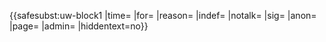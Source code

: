 {{<includeonly>safesubst:</includeonly>uw-block1
|time={{{time|}}}
|for={{{for|}}}
|reason={{{reason|屡次加入或创建[[Wikipedia:侵犯著作权|侵权]]之文字}}}
|indef={{{indef|}}}
|notalk={{{notalk|}}}
|sig={{{sig|}}}
|anon={{{anon|}}}
|page={{{page|}}}
|admin={{{admin|}}}
|hiddentext=no}}<!-- Template:uw-bioblock --><noinclude>
{{Block notice|Twinkle=no}}
</noinclude>